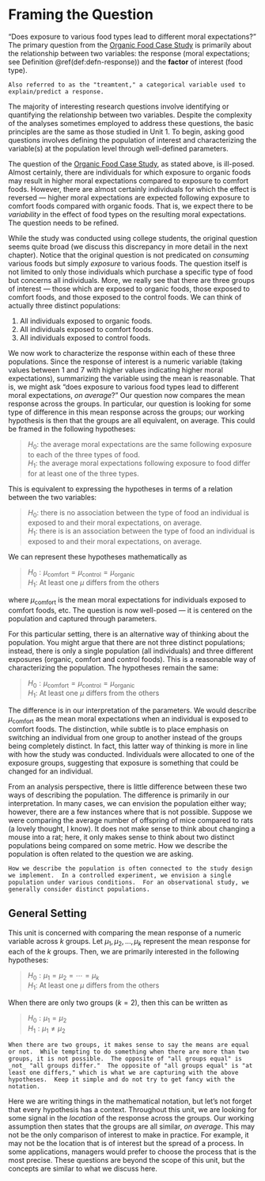 # Framing the Question {#ANOVAquestions}

"Does exposure to various food types lead to different moral expectations?"  The primary question from the [Organic Food Case Study](#CaseOrganic) is primarily about the relationship between two variables: the response (moral expectations; see Definition \@ref(def:defn-response)) and the __factor__ of interest (food type).

```definition
Also referred to as the "treamtent," a categorical variable used to explain/predict a response.
```

The majority of interesting research questions involve identifying or quantifying the relationship between two variables.  Despite the complexity of the analyses sometimes employed to address these questions, the basic principles are the same as those studied in Unit 1.  To begin, asking good questions involves defining the population of interest and characterizing the variable(s) at the population level through well-defined parameters.  

The question of the [Organic Food Case Study](#CaseOrganic), as stated above, is ill-posed.  Almost certainly, there are individuals for which exposure to organic foods may result in higher moral expectations compared to exposure to comfort foods.  However, there are almost certainly individuals for which the effect is reversed --- higher moral expectations are expected following exposure to comfort foods compared with organic foods.  That is, we expect there to be _variability_ in the effect of food types on the resulting moral expectations.  The question needs to be refined.

While the study was conducted using college students, the original question seems quite broad (we discuss this discrepancy in more detail in the next chapter).  Notice that the original question is not predicated on _consuming_ various foods but simply _exposure_ to various foods.  The question itself is not limited to only those individuals which purchase a specific type of food but concerns all individuals.  More, we really see that there are three groups of interest --- those which are exposed to organic foods, those exposed to comfort foods, and those exposed to the control foods.  We can think of actually three distinct populations:

  1. All individuals exposed to organic foods.
  2. All individuals exposed to comfort foods.
  3. All individuals exposed to control foods.
  
We now work to characterize the response within each of these three populations.  Since the response of interest is a numeric variable (taking values between 1 and 7 with higher values indicating higher moral expectations), summarizing the variable using the mean is reasonable.  That is, we might ask "does exposure to various food types lead to different moral expectations, _on average_?"  Our question now compares the mean response across the groups.  In particular, our question is looking for some type of difference in this mean response across the groups; our working hypothesis is then that the groups are all equivalent, on average.  This could be framed in the following hypotheses:

  > $H_0:$ the average moral expectations are the same following exposure to each of the three types of food.  
  > $H_1:$ the average moral expectations following exposure to food differ for at least one of the three types.
  
This is equivalent to expressing the hypotheses in terms of a relation between the two variables:

  > $H_0:$ there is no association between the type of food an individual is exposed to and their moral expectations, on average.  
  > $H_1:$ there is is an association between the type of food an individual is exposed to and their moral expectations, on average.
  
We can represent these hypotheses mathematically as

  > $H_0: \mu_{\text{comfort}} = \mu_{\text{control}} = \mu_{\text{organic}}$  
  > $H_1:$ At least one $\mu$ differs from the others
  
where $\mu_{\text{comfort}}$ is the mean moral expectations for individuals exposed to comfort foods, etc.  The question is now well-posed --- it is centered on the population and captured through parameters.  

For this particular setting, there is an alternative way of thinking about the population.  You might argue that there are not three distinct populations; instead, there is only a single population (all individuals) and three different exposures (organic, comfort and control foods).  This is a reasonable way of characterizing the population.  The hypotheses remain the same:

  > $H_0: \mu_{\text{comfort}} = \mu_{\text{control}} = \mu_{\text{organic}}$  
  > $H_1:$ At least one $\mu$ differs from the others
  
The difference is in our interpretation of the parameters.  We would describe $\mu_{\text{comfort}}$ as the mean moral expectations when an individual is exposed to comfort foods.  The distinction, while subtle is to place emphasis on switching an individual from one group to another instead of the groups being completely distinct.  In fact, this latter way of thinking is more in line with how the study was conducted.  Individuals were allocated to one of the exposure groups, suggesting that exposure is something that could be changed for an individual.

From an analysis perspective, there is little difference between these two ways of describing the population.  The difference is primarily in our interpretation.  In many cases, we can envision the population either way; however, there are a few instances where that is not possible.  Suppose we were comparing the average number of offspring of mice compared to rats (a lovely thought, I know).  It does not make sense to think about changing a mouse into a rat; here, it only makes sense to think about two distinct populations being compared on some metric.  How we describe the population is often related to the question we are asking.

```block2
How we describe the population is often connected to the study design we implement.  In a controlled experiment, we envision a single population under various conditions.  For an observational study, we generally consider distinct populations.
```


## General Setting
This unit is concerned with comparing the mean response of a numeric variable across $k$ groups.  Let $\mu_1, \mu_2, \dotsc, \mu_k$ represent the mean response for each of the $k$ groups.  Then, we are primarily interested in the following hypotheses:

  > $H_0: \mu_1 = \mu_2 = \dotsb = \mu_k$  
  > $H_1:$ At least one $\mu$ differs from the others
  
When there are only two groups ($k = 2$), then this can be written as

  > $H_0: \mu_1 = \mu_2$  
  > $H_1: \mu_1 \neq \mu_2$
  
```block2
When there are two groups, it makes sense to say the means are equal or not.  While tempting to do something when there are more than two groups, it is not possible.  The opposite of "all groups equal" is _not_ "all groups differ."  The opposite of "all groups equal" is "at least one differs," which is what we are capturing with the above hypotheses.  Keep it simple and do not try to get fancy with the notation.
```
  
Here we are writing things in the mathematical notation, but let's not forget that every hypothesis has a context.  Throughout this unit, we are looking for some signal in the _location_ of the response across the groups.  Our working assumption then states that the groups are all similar, _on average_.  This may not be the only comparison of interest to make in practice.  For example, it may not be the location that is of interest but the spread of a process.  In some applications, managers would prefer to choose the process that is the most precise.  These questions are beyond the scope of this unit, but the concepts are similar to what we discuss here.
